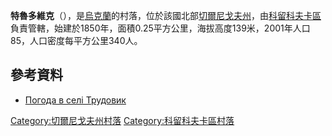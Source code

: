 {{coord|51|45|29|N|32|18|15|E|scale:100000|display=title}}

'''特魯多維克'''（{{lang-uk|Трудовик}}），是[[烏克蘭|烏克蘭]]的村落，位於該國北部[[切爾尼戈夫州|切爾尼戈夫州]]，由[[科留科夫卡區|科留科夫卡區]]負責管轄，始建於1850年，面積0.25平方公里，海拔高度139米，2001年人口85，人口密度每平方公里340人。

==參考資料==
* [http://weather.in.ua/ua/chernigovskaja/26558 Погода в селі Трудовик] {{Wayback|url=http://weather.in.ua/ua/chernigovskaja/26558 |date=20111220095903 }}

[[Category:切爾尼戈夫州村落|Category:切爾尼戈夫州村落]]
[[Category:科留科夫卡區村落|Category:科留科夫卡區村落]]


{{Chernihiv-geo-stub}}